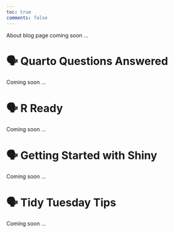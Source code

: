 ```yaml
---
toc: true
comments: false
---
```


About blog page coming soon ...

# 🗣️ Quarto Questions Answered

Coming soon ...

# 🗣 R Ready

Coming soon ...

# 🗣 Getting Started with Shiny

Coming soon ...

# 🗣 Tidy Tuesday Tips

Coming soon ...
